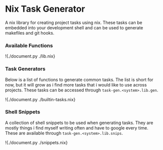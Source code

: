 # Nix Task Generator
A nix library for creating project tasks using nix. These tasks can be embedded into your development shell and can be used to generate makefiles and git hooks.


### Available Functions
!{./document.py ./lib.nix}

### Task Generators
Below is a list of functions to generate common tasks. The list is short for now, but it will grow as i find more tasks that i would like to use across projects. These tasks can be accessed through `task-gen.<system>.lib.gen`.

!{./document.py ./builtin-tasks.nix}

### Shell Snippets
A collection of shell snippets to be used when generating tasks. They are mostly things i find myself writing often and have to google every time. These are available through `task-gen.<system>.lib.snips`.

!{./document.py ./snippets.nix}
